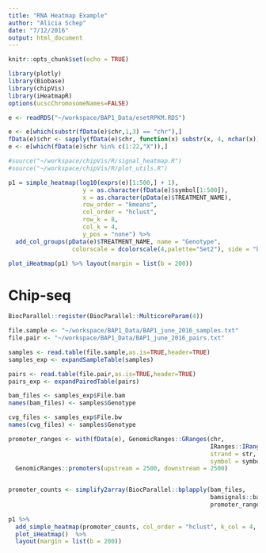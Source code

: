 ```yaml
---
title: "RNA Heatmap Example"
author: "Alicia Schep"
date: "7/12/2016"
output: html_document
---
```


```r
knitr::opts_chunk$set(echo = TRUE)
```

```r
library(plotly)
library(Biobase)
library(chipVis)
library(iHeatmapR)
options(ucscChromosomeNames=FALSE)

e <- readRDS("~/workspace/BAP1_Data/esetRPKM.RDS")

e <- e[which(substr(fData(e)$chr,1,3) == "chr"),]
fData(e)$chr <- sapply(fData(e)$chr, function(x) substr(x, 4, nchar(x)))
e <- e[which(fData(e)$chr %in% c(1:22,"X")),]

#source("~/workspace/chipVis/R/signal_heatmap.R")
#source("~/workspace/chipVis/R/plot_utils.R")

p1 = simple_heatmap(log10(exprs(e)[1:500,] + 1), 
                     y = as.character(fData(e)$symbol[1:500]), 
                     x = as.character(pData(e)$TREATMENT_NAME), 
                     row_order = "kmeans", 
                     col_order = "hclust", 
                     row_k = 8, 
                     col_k = 4,
                     y_pos = "none") %>%
  add_col_groups(pData(e)$TREATMENT_NAME, name = "Genotype", 
                  colorscale = dcolorscale(4,palette="Set2"), side = "bottom")

plot_iHeatmap(p1) %>% layout(margin = list(b = 200))
```


# Chip-seq

```r
BiocParallel::register(BiocParallel::MulticoreParam(4))

file.sample <- "~/workspace/BAP1_Data/BAP1_june_2016_samples.txt"
file.pair <- "~/workspace/BAP1_Data/BAP1_june_2016_pairs.txt"

samples <- read.table(file.sample,as.is=TRUE,header=TRUE)
samples_exp <- expandSampleTable(samples)

pairs <- read.table(file.pair,as.is=TRUE,header=TRUE)
pairs_exp <- expandPairedTable(pairs)

bam_files <- samples_exp$File.bam
names(bam_files) <- samples$Genotype

cvg_files <- samples_exp$File.bw
names(cvg_files) <- samples$Genotype

promoter_ranges <- with(fData(e), GenomicRanges::GRanges(chr,
                                                         IRanges::IRanges(start,start),
                                                         strand = str,
                                                         symbol = symbol)) %>%
  GenomicRanges::promoters(upstream = 2500, downstream = 2500)


promoter_counts <- simplify2array(BiocParallel::bplapply(bam_files,
                                                         bamsignals::bamCount,
                                                         promoter_ranges[1:500]))
 
p1 %>% 
  add_simple_heatmap(promoter_counts, col_order = "hclust", k_col = 4, scale_method = "normalize") %>%
  plot_iHeatmap()  %>% 
  layout(margin = list(b = 200))

```
